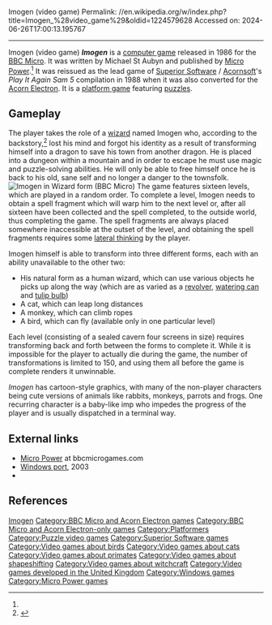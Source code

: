 Imogen (video game)
Permalink: //en.wikipedia.org/w/index.php?title=Imogen_%28video_game%29&oldid=1224579628
Accessed on: 2024-06-26T17:00:13.195767



------
Imogen (video game)
{{Refimprove|date=February 2009}}
{{Infobox video game
| title        = Imogen
| image        = Imogen Coverart.png
| caption      = 
| developer    = [[Micro Power]]
| publisher    = [[Micro Power]]<br>[[Superior Software]]
| designer     = Michael St Aubyn<ref name="giantlist">{{cite web|last1=Hague|first1=James|title=The Giant List of Classic Game Programmers|url=http://dadgum.com/giantlist/}}</ref>
| series       = 
| engine       = 
| released     = 1986 <small>(BBC Micro)</small><br />1988 <small>(Acorn Electron)</small>
| genre        = [[Puzzle video game|Puzzle]] / [[platform game]]
| modes        = 
| platforms    = [[BBC Micro]] B, [[Acorn Electron]]
}}
'''''Imogen''''' is a [[computer game]] released in 1986 for the [[BBC Micro]]. It was written by Michael St Aubyn and published by [[Micro Power]].<ref name="giantlist"/> It was reissued as the lead game of [[Superior Software]] / [[Acornsoft]]'s ''Play It Again Sam 5'' compilation in 1988 when it was also converted for the [[Acorn Electron]]. It is a [[platform game]] featuring [[puzzles]].

==Gameplay==
The player takes the role of a [[Wizard (fantasy)|wizard]] named Imogen who, according to the backstory,<ref>{{cite web | url=http://8bs.com/elecgame/imogen.htm | title=Electron Games Reviews }}</ref> lost his mind and forgot his identity as a result of transforming himself into a dragon to save his town from another dragon. He is placed into a dungeon within a mountain and in order to escape he must use magic and puzzle-solving abilities. He will only be able to free himself once he is back to his old, sane self and no longer a danger to the townsfolk.
[[Image:Imogen-bbc.png|thumb|left|Imogen in Wizard form (BBC Micro)]]
The game features sixteen levels, which are played in a random order. To complete a level, Imogen needs to obtain a spell fragment which will warp him to the next level or, after all sixteen have been collected and the spell completed, to the outside world, thus completing the game. The spell fragments are always placed somewhere inaccessible at the outset of the level, and obtaining the spell fragments requires some [[lateral thinking]] by the player.

Imogen himself is able to transform into three different forms, each with an ability unavailable to the other two:

* His natural form as a human wizard, which can use various objects he picks up along the way (which are as varied as a [[revolver]], [[watering can]] and [[tulip|tulip bulb]])
* A cat, which can leap long distances
* A monkey, which can climb ropes
* A bird, which can fly (available only in one particular level)

Each level (consisting of a sealed cavern four screens in size) requires transforming back and forth between the forms to complete it. While it is impossible for the player to actually die during the game, the number of transformations is limited to 150, and using them all before the game is complete renders it unwinnable.

''Imogen'' has cartoon-style graphics, with many of the non-player characters being cute versions of animals like rabbits, monkeys, parrots and frogs. One recurring character is a baby-like imp who impedes the progress of the player and is usually dispatched in a terminal way.

==External links==
* [http://www.bbcmicrogames.com/micropower.html Micro Power] at bbcmicrogames.com
* [https://www.mobygames.com/game/imogen Windows port], 2003
* {{atarimania|id=35394}}

==References==
{{Reflist}}

{{Micro Power}}

[[Category:1986 video games|Imogen]]
[[Category:BBC Micro and Acorn Electron games]]
[[Category:BBC Micro and Acorn Electron-only games]]
[[Category:Platformers]]
[[Category:Puzzle video games]]
[[Category:Superior Software games]]
[[Category:Video games about birds]]
[[Category:Video games about cats]]
[[Category:Video games about primates]]
[[Category:Video games about shapeshifting]]
[[Category:Video games about witchcraft]]
[[Category:Video games developed in the United Kingdom]]
[[Category:Windows games]]
[[Category:Micro Power games]]
